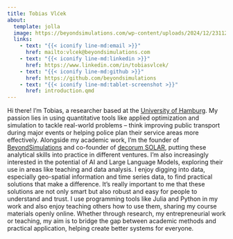 ```yaml
---
title: Tobias Vlćek
about:
  template: jolla
  image: https://beyondsimulations.com/wp-content/uploads/2024/12/231127_Vlcek_Tobais-9303-scaled.jpg
  links:
    - text: "{{< iconify line-md:email >}}"
      href: mailto:vlcek@beyondsimulations.com
    - text: "{{< iconify line-md:linkedin >}}"
      href: https://www.linkedin.com/in/tobiasvlcek/
    - text: "{{< iconify line-md:github >}}"
      href: https://github.com/beyondsimulations
    - text: "{{< iconify line-md:tablet-screenshot >}}"
      href: introduction.qmd
---
```


Hi there! I'm Tobias, a researcher based at the [University of Hamburg](https://www.bwl.uni-hamburg.de/vw/personen/tobias-vlcek.html). My passion lies in using quantitative tools like applied optimization and simulation to tackle real-world problems – think improving public transport during major events or helping police plan their service areas more effectively. Alongside my academic work, I'm the founder of [BeyondSimulations](https://beyondsimulations.com) and co-founder of [decorum SOLAR](https://www.decorum-solar.de), putting these analytical skills into practice in different ventures. I'm also increasingly interested in the potential of AI and Large Language Models, exploring their use in areas like teaching and data analysis. I enjoy digging into data, especially geo-spatial information and time series data, to find practical solutions that make a difference. It's really important to me that these solutions are not only smart but also robust and easy for people to understand and trust. I use programming tools like Julia and Python in my work and also enjoy teaching others how to use them, sharing my course materials openly online. Whether through research, my entrepreneurial work or teaching, my aim is to bridge the gap between academic methods and practical application, helping create better systems for everyone.
